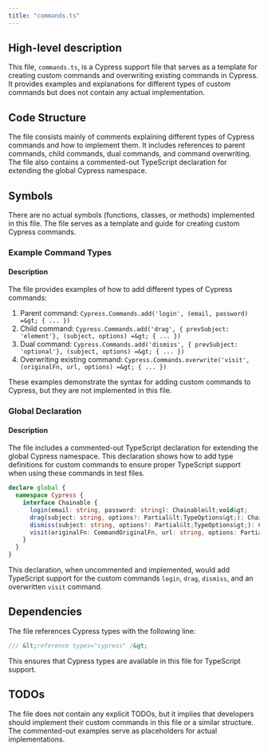 ```yaml
---
title: "commands.ts"
---
```


## High-level description
This file, `commands.ts`, is a Cypress support file that serves as a template for creating custom commands and overwriting existing commands in Cypress. It provides examples and explanations for different types of custom commands but does not contain any actual implementation.

## Code Structure
The file consists mainly of comments explaining different types of Cypress commands and how to implement them. It includes references to parent commands, child commands, dual commands, and command overwriting. The file also contains a commented-out TypeScript declaration for extending the global Cypress namespace.

## Symbols
There are no actual symbols (functions, classes, or methods) implemented in this file. The file serves as a template and guide for creating custom Cypress commands.

### Example Command Types
#### Description
The file provides examples of how to add different types of Cypress commands:

1. Parent command: `Cypress.Commands.add('login', (email, password) =&gt; { ... })`
2. Child command: `Cypress.Commands.add('drag', { prevSubject: 'element'}, (subject, options) =&gt; { ... })`
3. Dual command: `Cypress.Commands.add('dismiss', { prevSubject: 'optional'}, (subject, options) =&gt; { ... })`
4. Overwriting existing command: `Cypress.Commands.overwrite('visit', (originalFn, url, options) =&gt; { ... })`

These examples demonstrate the syntax for adding custom commands to Cypress, but they are not implemented in this file.

### Global Declaration
#### Description
The file includes a commented-out TypeScript declaration for extending the global Cypress namespace. This declaration shows how to add type definitions for custom commands to ensure proper TypeScript support when using these commands in test files.

```typescript
declare global {
  namespace Cypress {
    interface Chainable {
      login(email: string, password: string): Chainable&lt;void&gt;
      drag(subject: string, options?: Partial&lt;TypeOptions&gt;): Chainable&lt;Element&gt;
      dismiss(subject: string, options?: Partial&lt;TypeOptions&gt;): Chainable&lt;Element&gt;
      visit(originalFn: CommandOriginalFn, url: string, options: Partial&lt;VisitOptions&gt;): Chainable&lt;Element&gt;
    }
  }
}
```

This declaration, when uncommented and implemented, would add TypeScript support for the custom commands `login`, `drag`, `dismiss`, and an overwritten `visit` command.

## Dependencies
The file references Cypress types with the following line:
```typescript
/// &lt;reference types="cypress" /&gt;
```
This ensures that Cypress types are available in this file for TypeScript support.

## TODOs
The file does not contain any explicit TODOs, but it implies that developers should implement their custom commands in this file or a similar structure. The commented-out examples serve as placeholders for actual implementations.